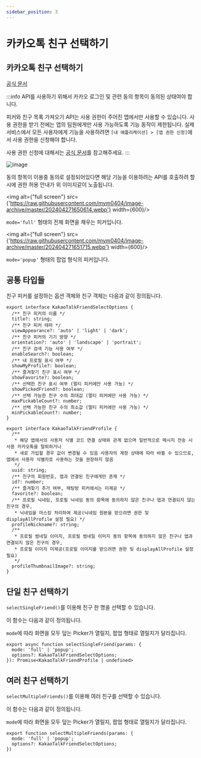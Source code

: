 ```yaml
---
sidebar_position: 3
---
```


# 카카오톡 친구 선택하기
## 카카오톡 친구 선택하기

[공식 문서](https://developers.kakao.com/docs/latest/ko/kakaotalk-social/android#picker-friends)

:::info
API를 사용하기 위해서 카카오 로그인 및 관련 동의 항목이 동의된 상태여야 합니다.

피커와 친구 목록 가져오기 API는 사용 권한이 주어진 앱에서만 사용할 수 있습니다.
사용 권한을 받기 전에는 앱의 팀원에게만 사용 가능하도록 기능 동작이 제한됩니다.
실제 서비스에서 모든 사용자에게 기능을 사용하려면 `[내 애플리케이션] > [앱 권한 신청]`에서 사용 권한을 신청해야 합니다.

사용 권한 신청에 대해서는 [공식 문서](https://developers.kakao.com/docs/latest/ko/kakaotalk-social/common#policy-request-permission)를 참고해주세요.
:::

![image](https://raw.githubusercontent.com/mym0404/image-archive/master/202404271649815.webp)

동의 항목이 이용중 동의로 설정되어있다면 해당 기능을 이용하려는 API를 호출하려 할 시에 권한 허용 안내가 위 이미지같이 노출됩니다.

<img alt={"full screen"} src={'https://raw.githubusercontent.com/mym0404/image-archive/master/202404271650614.webp'} width={600}/>

`mode='full'` 형태의 전체 화면을 채우는 피커입니다.

<img alt={"full screen"} src={'https://raw.githubusercontent.com/mym0404/image-archive/master/202404271651715.webp'} width={600}/>

`mode='popup'` 형태의 팝업 형식의 피커입니다.

## 공통 타입들

친구 피커를 설정하는 옵션 객체와 친구 객체는 다음과 같이 정의됩니다.

```tsx
export interface KakaoTalkFriendSelectOptions {
  /** 친구 피커의 이름 */
  title?: string;
  /** 친구 피커 테마 */
  viewAppearance?: 'auto' | 'light' | 'dark';
  /** 친구 피커의 기기 방향 */
  orientation?: 'auto' | 'landscape' | 'portrait';
  /** 친구 검색 기능 사용 여부 */
  enableSearch?: boolean;
  /** 내 프로필 표시 여부 */
  showMyProfile?: boolean;
  /** 즐겨찾기 친구 표시 여부 */
  showFavorite?: boolean;
  /** 선택한 친구 표시 여부 (멀티 피커에만 사용 가능) */
  showPickedFriend?: boolean;
  /** 선택 가능한 친구 수의 최대값 (멀티 피커에만 사용 가능) */
  maxPickableCount?: number;
  /** 선택 가능한 친구 수의 최소값 (멀티 피커에만 사용 가능) */
  minPickableCount?: number;
}

export interface KakaoTalkFriendProfile {
  /**
   * 해당 앱에서의 사용자 식별 코드 연결 상태와 관계 없으며 일반적으로 메시지 전송 시 사용 카카오톡을 탈퇴하거나
   * 새로 가입할 경우 값이 변경될 수 있음 사용자의 계정 상태에 따라 바뀔 수 있으므로, 앱에서 사용자 식별자로 사용하는 것을 권장하지 않음
   */
  uuid: string;
  /** 친구의 회원번호, 앱과 연결된 친구에게만 존재 */
  id?: number;
  /** 즐겨찾기 추가 여부, 채팅방 피커에서는 미제공 */
  favorite?: boolean;
  /** 프로필 닉네임, 프로필 닉네임 동의 항목에 동의하지 않은 친구나 앱과 연결되지 않는 친구의 경우,
   * 닉네임을 마스킹 처리하여 제공(닉네임 원본을 받으려면 권한 및 displayAllProfile 설정 필요) */
  profileNickname?: string;
  /**
   * 프로필 썸네일 이미지, 프로필 썸네일 이미지 동의 항목에 동의하지 않은 친구나 앱과 연결되지 않은 친구의 경우,
   * 프로필 이미지 미제공(프로필 이미지를 받으려면 권한 및 displayAllProfile 설정 필요)
   */
  profileThumbnailImage?: string;
}
```


## 단일 친구 선택하기

`selectSingleFriend()`를 이용해 친구 한 명을 선택할 수 있습니다.

이 함수는 다음과 같이 정의됩니다.

`mode`에 따라 화면을 모두 덮는 Picker가 열릴지, 팝업 형태로 열릴지가 달라집니다.

```tsx
export async function selectSingleFriend(params: {
  mode: 'full' | 'popup';
  options?: KakaoTalkFriendSelectOptions;
}): Promise<KakaoTalkFriendProfile | undefined>
```

## 여러 친구 선택하기

`selectMultipleFriends()`를 이용해 여러 친구를 선택할 수 있습니다.

이 함수는 다음과 같이 정의됩니다.

`mode`에 따라 화면을 모두 덮는 Picker가 열릴지, 팝업 형태로 열릴지가 달라집니다.

```tsx
export function selectMultipleFriends(params: {
  mode: 'full' | 'popup';
  options?: KakaoTalkFriendSelectOptions;
})
```
